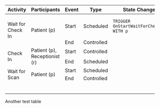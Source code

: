 :::{#fig-test2 .column-page-right}

:::{#tbl-test tbl-colwidths="true" }

+-------------------+-------------------------------+-------+------------+--------------------------------------+
| Activity          | Participants                  | Event | Type       | State Change                         |
+===================+===============================+=======+============+======================================+
| Wait for Check In | Patient (p)                   | Start | Scheduled  | ```CMPseudo                          |
|                   |                               |       |            | TRIGGER OnStartWaitForCheckIn WITH p |
|                   |                               |       |            | ```                                  |
|                   |                               +-------+------------+--------------------------------------+
|                   |                               | End   | Controlled |                                      |
+-------------------+-------------------------------+-------+------------+--------------------------------------+
| Check In          | Patient (p), Receptionist (r) | Start | Controlled |                                      |
|                   |                               +-------+------------+--------------------------------------+
|                   |                               | End   | Scheduled  |                                      |
+-------------------+-------------------------------+-------+------------+--------------------------------------+
| Wait for Scan     | Patient (p)                   | Start | Scheduled  |                                      |
|                   |                               +-------+------------+--------------------------------------+
|                   |                               | End   | Controlled |                                      |
+-------------------+-------------------------------+-------+------------+--------------------------------------+
|                   |                               |       |            |                                      |
+-------------------+-------------------------------+-------+------------+--------------------------------------+
|                   |                               |       |            |                                      |
+-------------------+-------------------------------+-------+------------+--------------------------------------+
|                   |                               |       |            |                                      |
+-------------------+-------------------------------+-------+------------+--------------------------------------+
|                   |                               |       |            |                                      |
+-------------------+-------------------------------+-------+------------+--------------------------------------+
|                   |                               |       |            |                                      |
+-------------------+-------------------------------+-------+------------+--------------------------------------+
|                   |                               |       |            |                                      |
+-------------------+-------------------------------+-------+------------+--------------------------------------+

Another test table

:::

:::